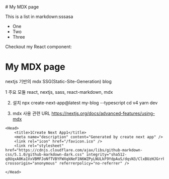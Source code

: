 

<Head>
    <title>1Create Next App1</title>
    <meta name="description" content="Generated by create next app" />
    <link rel="icon" href="/favicon.ico" />
    <link rel="stylesheet" href="https://cdnjs.cloudflare.com/ajax/libs/github-markdown-css/5.1.0/github-markdown-dark.css" integrity="sha512-q0UqxA0Ka1VxVBMFJoNfTVBYFWXqkNeF1N6WZPyLNULkF9YdpAuS/dqsN3/ClxBUzHJGrrkgLJFUlzFgXunXDQ==" crossorigin="anonymous" referrerpolicy="no-referrer" />

</Head>

<div className="ash-markdown-1">
# My MDX page

This is a list in markdown:sssasa

- One
- Two
- Three

Checkout my React component:

# My MDX page

nextjs 기반의 mdx SSG(Static-Site-Generation) blog 

1 주요 모듈
react, nextjs, sass, react-markdown, mdx 

2. 설치 
npx create-next-app@latest my-blog --typescript
cd v4
yarn dev

3. mdx 사용
관련 URL 
https://nextjs.org/docs/advanced-features/using-mdx

```
<Head>
    <title>1Create Next App1</title>
    <meta name="description" content="Generated by create next app" />
    <link rel="icon" href="/favicon.ico" />
    <link rel="stylesheet" href="https://cdnjs.cloudflare.com/ajax/libs/github-markdown-css/5.1.0/github-markdown-dark.css" integrity="sha512-q0UqxA0Ka1VxVBMFJoNfTVBYFWXqkNeF1N6WZPyLNULkF9YdpAuS/dqsN3/ClxBUzHJGrrkgLJFUlzFgXunXDQ==" crossorigin="anonymous" referrerpolicy="no-referrer" />

</Head>
```

</div>